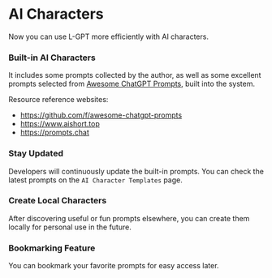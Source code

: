 
# AI Characters


<Screenshot src={projectLinkImage} alt="Project link" full />

Now you can use L-GPT more efficiently with AI characters.

### Built-in AI Characters

It includes some prompts collected by the author, as well as some excellent prompts selected from [Awesome ChatGPT Prompts](https://github.com/f/awesome-chatgpt-prompts), built into the system.

Resource reference websites:

- https://github.com/f/awesome-chatgpt-prompts
- https://www.aishort.top
- https://prompts.chat

### Stay Updated

Developers will continuously update the built-in prompts. You can check the latest prompts on the `AI Character Templates` page.

### Create Local Characters

After discovering useful or fun prompts elsewhere, you can create them locally for personal use in the future.

### Bookmarking Feature

You can bookmark your favorite prompts for easy access later.
